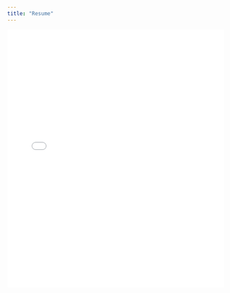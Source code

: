 ```yaml
---
title: "Resume"
---
```


<iframe height="600" width="100%" frameborder="no" src="Spurr-Resume.pdf"> </iframe>
